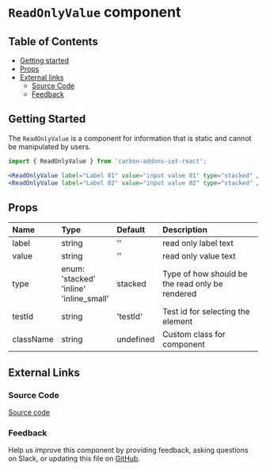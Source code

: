 # `ReadOnlyValue` component

## Table of Contents

- [Getting started](#getting-started)
- [Props](#props)
- [External links](#external-links)
  - [Source Code](#source-code)
  - [Feedback](#feedback)

## Getting Started

The `ReadOnlyValue` is a component for information that is static and cannot be manipulated by users.

```jsx
import { ReadOnlyValue } from 'carbon-addons-iot-react';

<ReadOnlyValue label="Label 01" value="input value 01" type="stacked" />
<ReadOnlyValue label="Label 02" value="input value 02" type="stacked" />
```

## Props

| Name      | Type                                                        | Default   | Description                                     |
| :-------- | :---------------------------------------------------------- | :-------- | :---------------------------------------------- |
| label     | string                                                      | ''        | read only label text                            |
| value     | string                                                      | ''        | read only value text                            |
| type      | enum: <br/>'stacked'<br/>'inline'<br/> 'inline_small' <br/> | stacked   | Type of how should be the read only be rendered |
| testId    | string                                                      | 'testId'  | Test id for selecting the element               |
| className | string                                                      | undefined | Custom class for component                      |

## External Links

### Source Code

[Source code](https://github.com/carbon-design-system/carbon-addons-iot-react/tree/next/packages/react/src/components/ReadOnlyValue)

### Feedback

Help us improve this component by providing feedback, asking questions on Slack, or updating this file on
[GitHub](https://github.com/carbon-design-system/carbon-addons-iot-react/tree/next/packages/react/src/components/ReadOnlyValue/ReadOnlyValue.mdx).
